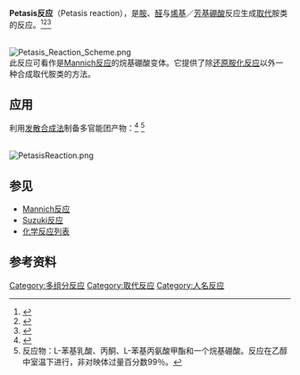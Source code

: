 '''Petasis反应'''（Petasis reaction），是[[胺|胺]]、[[醛|醛]]与[[烯基|烯基]]／[[芳基|芳基]][[硼酸|硼酸]]反应生成[[取代基|取代]]胺类的反应。<ref>{{cite journal en| author = Petasis, N. A.; Akritopoulou, I. | journal = [[Tetrahedron_Lett.|Tetrahedron Lett.]] | year = 1993 | volume = 34 | pages = 583–586 | doi = 10.1016/S0040-4039(00)61625-8 | title = The boronic acid mannich reaction: A new method for the synthesis of geometrically pure allylamines}}</ref><ref>{{cite journal en| author = Petasis, N. A.; Zavialov, I. A. | journal = [[J._Am._Chem._Soc.|J. Am. Chem. Soc.]] | year = 1997 | volume = 119 | pages = 445–446 | title = A New and Practical Synthesis of -Amino Acids from Alkenyl Boronic Acids | doi = 10.1021/ja963178n}}</ref><ref>{{cite journal en| author = Petasis, N. A.; Zavialov, I. A. | title =  Highly Stereocontrolled One-Step Synthesis of anti-β-Amino Alcohols from Organoboronic Acids, Amines, and α-Hydroxy Aldehydes | journal = [[J._Am._Chem._Soc.|J. Am. Chem. Soc.]] | year = 1998 | volume = 120 | pages = 11798–11799 | doi = 10.1021/ja981075u}}</ref>

<br />
[[Image:Petasis_Reaction_Scheme.png|center]]
<br />

此反应可看作是[[Mannich反应|Mannich反应]]的烷基硼酸变体。它提供了除[[还原胺化反应|还原胺化反应]]以外一种合成取代胺类的方法。

==应用==
利用[[发散合成法|发散合成法]]制备多官能团产物：<ref>{{cite journal en| author = Naoya Kumagai, Giovanni Muncipinto, Stuart L. Schreiber | journal = [[Angewandte_Chemie_International_Edition|Angewandte Chemie International Edition]] | year = 2006 | volume = 45 | pages = 3635–3638 | doi = 10.1002/anie.200600497 | title = Short Synthesis of Skeletally and Stereochemically Diverse Small Molecules by Coupling Petasis Condensation Reactions to Cyclization Reactions}}</ref> <ref>反应物：L-苯基乳酸、丙酮、L-苯基丙氨酸甲酯和一个烷基硼酸。反应在乙醇中室温下进行，非对映体过量百分数99％。</ref>

<br />
[[Image:PetasisReaction.png|center]]

==参见==
*[[Mannich反应|Mannich反应]]
*[[Suzuki反应|Suzuki反应]]
*[[化学反应列表|化学反应列表]]

==参考资料==
{{Reflist}}

[[Category:多组分反应|Category:多组分反应]]
[[Category:取代反应|Category:取代反应]]
[[Category:人名反应|Category:人名反应]]